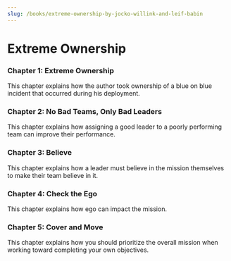 ```yaml
---
slug: /books/extreme-ownership-by-jocko-willink-and-leif-babin
---
```


# Extreme Ownership

### Chapter 1: Extreme Ownership
This chapter explains how the author took ownership of a blue on blue incident that occurred during his deployment.

### Chapter 2: No Bad Teams, Only Bad Leaders
This chapter explains how assigning a good leader to a poorly performing team can improve their performance.

### Chapter 3: Believe
This chapter explains how a leader must believe in the mission themselves to make their team believe in it.

### Chapter 4: Check the Ego
This chapter explains how ego can impact the mission.

### Chapter 5: Cover and Move
This chapter explains how you should prioritize the overall mission when working toward completing your own objectives.
